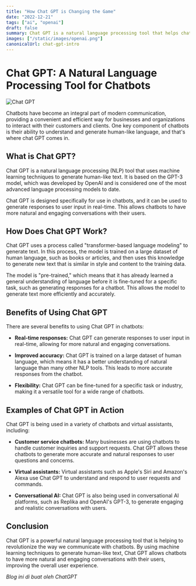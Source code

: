 ```yaml
---
title: "How Chat GPT is Changing the Game"
date: "2022-12-21"
tags: ["ai", "openai"]
draft: false
summary: Chat GPT is a natural language processing tool that helps chatbots generate human-like text. Based on the advanced GPT-3 model, Chat GPT allows for more natural and engaging conversations in real-time. It is widely used in customer service chatbots, virtual assistants, and conversational AI platforms.
images: ["/static/images/openai.png"]
canonicalUrl: chat-gpt-intro
---
```


# Chat GPT: A Natural Language Processing Tool for Chatbots

![Chat GPT](/static/images/openai.png)

Chatbots have become an integral part of modern communication, providing a convenient and efficient way for businesses and organizations to interact with their customers and clients. One key component of chatbots is their ability to understand and generate human-like language, and that's where chat GPT comes in.

## What is Chat GPT?

Chat GPT is a natural language processing (NLP) tool that uses machine learning techniques to generate human-like text. It is based on the GPT-3 model, which was developed by OpenAI and is considered one of the most advanced language processing models to date.

Chat GPT is designed specifically for use in chatbots, and it can be used to generate responses to user input in real-time. This allows chatbots to have more natural and engaging conversations with their users.

## How Does Chat GPT Work?

Chat GPT uses a process called "transformer-based language modeling" to generate text. In this process, the model is trained on a large dataset of human language, such as books or articles, and then uses this knowledge to generate new text that is similar in style and content to the training data.

The model is "pre-trained," which means that it has already learned a general understanding of language before it is fine-tuned for a specific task, such as generating responses for a chatbot. This allows the model to generate text more efficiently and accurately.

## Benefits of Using Chat GPT

There are several benefits to using Chat GPT in chatbots:

- **Real-time responses:** Chat GPT can generate responses to user input in real-time, allowing for more natural and engaging conversations.

- **Improved accuracy:** Chat GPT is trained on a large dataset of human language, which means it has a better understanding of natural language than many other NLP tools. This leads to more accurate responses from the chatbot.

- **Flexibility:** Chat GPT can be fine-tuned for a specific task or industry, making it a versatile tool for a wide range of chatbots.

## Examples of Chat GPT in Action

Chat GPT is being used in a variety of chatbots and virtual assistants, including:

- **Customer service chatbots:** Many businesses are using chatbots to handle customer inquiries and support requests. Chat GPT allows these chatbots to generate more accurate and natural responses to user questions and concerns.

- **Virtual assistants:** Virtual assistants such as Apple's Siri and Amazon's Alexa use Chat GPT to understand and respond to user requests and commands.

- **Conversational AI:** Chat GPT is also being used in conversational AI platforms, such as Replika and OpenAI's GPT-3, to generate engaging and realistic conversations with users.

## Conclusion

Chat GPT is a powerful natural language processing tool that is helping to revolutionize the way we communicate with chatbots. By using machine learning techniques to generate human-like text, Chat GPT allows chatbots to have more natural and engaging conversations with their users, improving the overall user experience.

_Blog ini di buat oleh ChatGPT_